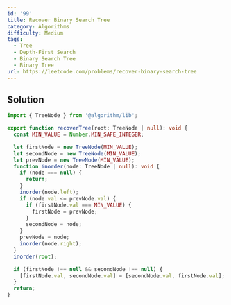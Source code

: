 ```yaml
---
id: '99'
title: Recover Binary Search Tree
category: Algorithms
difficulty: Medium
tags:
  - Tree
  - Depth-First Search
  - Binary Search Tree
  - Binary Tree
url: https://leetcode.com/problems/recover-binary-search-tree
---
```


## Solution

```typescript showLineNumbers
import { TreeNode } from '@algorithm/lib';

export function recoverTree(root: TreeNode | null): void {
  const MIN_VALUE = Number.MIN_SAFE_INTEGER;

  let firstNode = new TreeNode(MIN_VALUE);
  let secondNode = new TreeNode(MIN_VALUE);
  let prevNode = new TreeNode(MIN_VALUE);
  function inorder(node: TreeNode | null): void {
    if (node === null) {
      return;
    }
    inorder(node.left);
    if (node.val <= prevNode.val) {
      if (firstNode.val === MIN_VALUE) {
        firstNode = prevNode;
      }
      secondNode = node;
    }
    prevNode = node;
    inorder(node.right);
  }
  inorder(root);

  if (firstNode !== null && secondNode !== null) {
    [firstNode.val, secondNode.val] = [secondNode.val, firstNode.val];
  }
  return;
}
```
